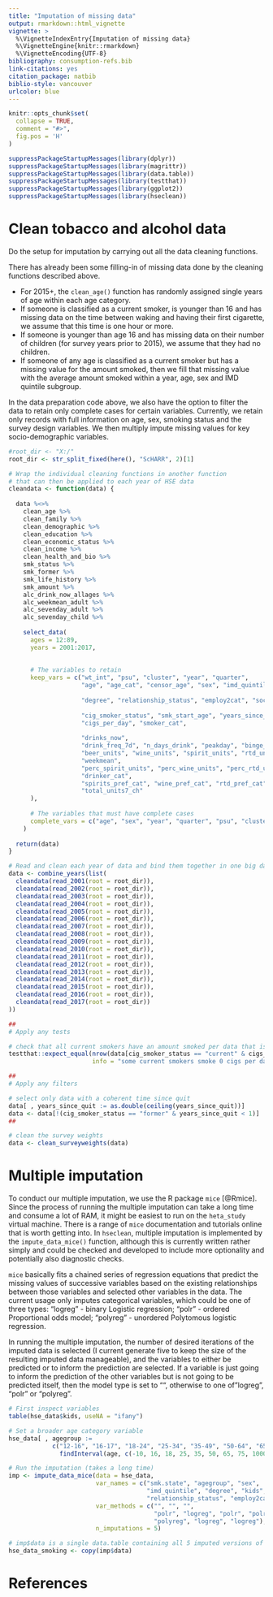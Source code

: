 ```yaml
---
title: "Imputation of missing data"
output: rmarkdown::html_vignette
vignette: >
  %\VignetteIndexEntry{Imputation of missing data}
  %\VignetteEngine{knitr::rmarkdown}
  %\VignetteEncoding{UTF-8}
bibliography: consumption-refs.bib
link-citations: yes
citation_package: natbib
biblio-style: vancouver
urlcolor: blue
---
```


```r
knitr::opts_chunk$set(
  collapse = TRUE,
  comment = "#>",
  fig.pos = 'H'
)
```

```r
suppressPackageStartupMessages(library(dplyr))
suppressPackageStartupMessages(library(magrittr))
suppressPackageStartupMessages(library(data.table))
suppressPackageStartupMessages(library(testthat))
suppressPackageStartupMessages(library(ggplot2))
suppressPackageStartupMessages(library(hseclean))
```

# Clean tobacco and alcohol data
Do the setup for imputation by carrying out all the data cleaning functions.

There has already been some filling-in of missing data done by the cleaning functions described above.  

- For 2015+, the `clean_age()` function has randomly assigned single years of age within each age category.  
- If someone is classified as a current smoker, is younger than 16 and has missing data on the time between waking and having their first cigarette, we assume that this time is one hour or more.  
- If someone is younger than age 16 and has missing data on their number of children (for survey years prior to 2015), we assume that they had no children.  
- If someone of any age is classified as a current smoker but has a missing value for the amount smoked, then we fill that missing value with the average amount smoked within a year, age, sex and IMD quintile subgroup.  

In the data preparation code above, we also have the option to filter the data to retain only complete cases for certain variables. Currently, we retain only records with full information on age, sex, smoking status and the survey design variables. We then multiply impute missing values for key socio-demographic variables.  

```r

#root_dir <- "X:/"
root_dir <- str_split_fixed(here(), "ScHARR", 2)[1]

# Wrap the individual cleaning functions in another function
# that can then be applied to each year of HSE data
cleandata <- function(data) {
  
  data %<>%
    clean_age %>%
    clean_family %>%
    clean_demographic %>% 
    clean_education %>%
    clean_economic_status %>%
    clean_income %>%
    clean_health_and_bio %>%
    smk_status %>%
    smk_former %>%
    smk_life_history %>%
    smk_amount %>%
    alc_drink_now_allages %>%
    alc_weekmean_adult %>%
    alc_sevenday_adult %>%
    alc_sevenday_child %>%
    
    select_data(
      ages = 12:89,
      years = 2001:2017,
      
      
      # The variables to retain
      keep_vars = c("wt_int", "psu", "cluster", "year", "quarter",
                    "age", "age_cat", "censor_age", "sex", "imd_quintile",
                    
                    "degree", "relationship_status", "employ2cat", "social_grade", "kids", "income5cat",
                    
                    "cig_smoker_status", "smk_start_age", "years_since_quit",
                    "cigs_per_day", "smoker_cat",
                    
                    "drinks_now", 
                    "drink_freq_7d", "n_days_drink", "peakday", "binge_cat",
                    "beer_units", "wine_units", "spirit_units", "rtd_units", 
                    "weekmean", 
                    "perc_spirit_units", "perc_wine_units", "perc_rtd_units", "perc_beer_units", 
                    "drinker_cat", 
                    "spirits_pref_cat", "wine_pref_cat", "rtd_pref_cat", "beer_pref_cat", 
                    "total_units7_ch"
      ),
      
      # The variables that must have complete cases
      complete_vars = c("age", "sex", "year", "quarter", "psu", "cluster")
    )
  
  return(data)
}

# Read and clean each year of data and bind them together in one big dataset
data <- combine_years(list(
  cleandata(read_2001(root = root_dir)),
  cleandata(read_2002(root = root_dir)),
  cleandata(read_2003(root = root_dir)),
  cleandata(read_2004(root = root_dir)),
  cleandata(read_2005(root = root_dir)),
  cleandata(read_2006(root = root_dir)),
  cleandata(read_2007(root = root_dir)),
  cleandata(read_2008(root = root_dir)),
  cleandata(read_2009(root = root_dir)),
  cleandata(read_2010(root = root_dir)),
  cleandata(read_2011(root = root_dir)),
  cleandata(read_2012(root = root_dir)),
  cleandata(read_2013(root = root_dir)),
  cleandata(read_2014(root = root_dir)),
  cleandata(read_2015(root = root_dir)),
  cleandata(read_2016(root = root_dir)),
  cleandata(read_2017(root = root_dir))
))

##
# Apply any tests

# check that all current smokers have an amount smoked per data that is greater than zero
testthat::expect_equal(nrow(data[cig_smoker_status == "current" & cigs_per_day == 0]), 0, 
                       info = "some current smokers smoke 0 cigs per day")

##
# Apply any filters

# select only data with a coherent time since quit
data[ , years_since_quit := as.double(ceiling(years_since_quit))]
data <- data[!(cig_smoker_status == "former" & years_since_quit < 1)]
##

# clean the survey weights
data <- clean_surveyweights(data)
```

# Multiple imputation
To conduct our multiple imputation, we use the R package `mice` [@Rmice]. Since the process of running the multiple imputation can take a long time and consume a lot of RAM, it might be easiest to run on the `heta_study` virtual machine. There is a range of `mice` documentation and tutorials online that is worth getting into. In `hseclean`, multiple imputation is implemented by the `impute_data_mice()` function, although this is currently written rather simply and could be checked and developed to include more optionality and potentially also diagnostic checks.  

`mice` basically fits a chained series of regression equations that predict the missing values of successive variables based on the existing relationships between those variables and selected other variables in the data. The current usage only imputes categorical variables, which could be one of three types: "logreg" - binary Logistic regression; "polr" - ordered Proportional odds model; "polyreg" - unordered Polytomous logistic regression.  

In running the multiple imputation, the number of desired iterations of the imputed data is selected (I current generate five to keep the size of the resulting imputed data manageable), and the variables to either be predicted or to inform the prediction are selected. If a variable is just going to inform the prediction of the other variables but is not going to be predicted itself, then the model type is set to "", otherwise to one of "logreg", "polr" or "polyreg".  

```r
# First inspect variables
table(hse_data$kids, useNA = "ifany")

# Set a broader age category variable
hse_data[ , agegroup := 
            c("12-16", "16-17", "18-24", "25-34", "35-49", "50-64", "65-74", "75-89")[
              findInterval(age, c(-10, 16, 18, 25, 35, 50, 65, 75, 1000))]]

# Run the imputation (takes a long time)
imp <- impute_data_mice(data = hse_data,
                        var_names = c("smk.state", "agegroup", "sex", 
                                      "imd_quintile", "degree", "kids", "income5cat",
                                      "relationship_status", "employ2cat", "social_grade"),
                        var_methods = c("", "", "", 
                                        "polr", "logreg", "polr", "polr",
                                        "polyreg", "logreg", "logreg"),
                        n_imputations = 5)

# imp$data is a single data.table containing all 5 imputed versions of the data
hse_data_smoking <- copy(imp$data)

```

# References




